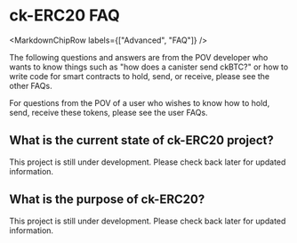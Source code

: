 

# ck-ERC20 FAQ

<MarkdownChipRow labels={["Advanced", "FAQ"]} />

The following questions and answers are from the POV developer who wants to know things such as "how does a canister send ckBTC?" or how to write code for smart contracts to hold, send, or receive, please see the other FAQs.

For questions from the POV of a user who wishes to know how to hold, send, receive these tokens, please see the user FAQs.

## What is the current state of ck-ERC20 project?

This project is still under development. Please check back later for updated information.

## What is the purpose of ck-ERC20?

This project is still under development. Please check back later for updated information.